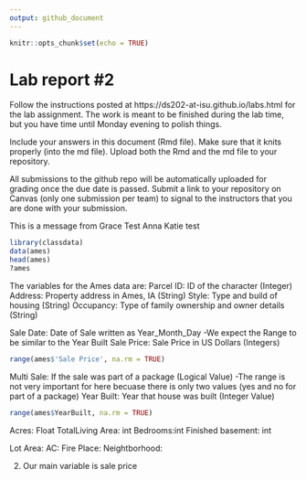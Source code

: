 ```yaml
---
output: github_document
---
```


<!-- README.md is generated from README.Rmd. Please edit the README.Rmd file -->


```r
knitr::opts_chunk$set(echo = TRUE)
```

# Lab report #2

Follow the instructions posted at https://ds202-at-isu.github.io/labs.html for the lab assignment. The work is meant to be finished during the lab time, but you have time until Monday evening to polish things.

Include your answers in this document (Rmd file). Make sure that it knits properly (into the md file). Upload both the Rmd and the md file to your repository.  

All submissions to the github repo will be automatically uploaded for grading once the due date is passed.
Submit a link to your repository on Canvas (only one submission per team) to signal to the instructors that you are done with your submission.


This is a message from Grace
Test Anna
Katie test


```r

library(classdata)
data(ames)
head(ames)
?ames

```





The variables for the Ames data are:
Parcel ID: ID of the character (Integer) 
Address: Property address in Ames, IA (String)
Style: Type and build of housing (String)
Occupancy: Type of family ownership and owner details (String)

Sale Date: Date of Sale written as Year_Month_Day
-We expect the Range to be similar to the Year Built
Sale Price: Sale Price in US Dollars (Integers)
```r
range(ames$'Sale Price', na.rm = TRUE)

```
Multi Sale: If the sale was part of a package (Logical Value)
-The range is not very important for here becuase there is only two values (yes and no for part of a package)
Year Built: Year that house was built (Integer Value)
```r
range(ames$YearBuilt, na.rm = TRUE)

```

Acres: Float
TotalLiving Area: int
Bedrooms:int
Finished basement: int

Lot Area:
AC:
Fire Place:
Neightborhood:


2. Our main variable is sale price


